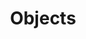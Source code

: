 ---
title: Objects
info: Discover how to use standard and custom objects in your workspace.
icon: IconChecklist
image: /images/user-guide/objects/objects.png
---